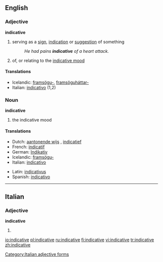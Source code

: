 ==English==
===Adjective===
'''indicative'''
# serving as a [[sign]], [[indication]] or [[suggestion]] of something
#:''He had pains '''indicative''' of a heart attack.''
#{{grammar}} of, or relating to the [[indicative mood]]

====Translations====
{{top}}
*Icelandic: [[framsögu-]], [[framsöguháttar-]]
*Italian: [[indicativo]] (1,2)
{{mid}}
{{bottom}}

===Noun===
'''indicative'''
#{{grammar}} the indicative mood

====Translations====
{{top}}
*Dutch: [[aantonende wijs]] {{m}}, [[indicatief]] {{m}}
*French: [[indicatif]] {{m}}
*German: [[Indikativ]] {{m}}
*Icelandic: [[framsöguháttur|framsögu-]]
*Italian: [[indicativo]] {{m}}
{{mid}}
*Latin: [[indicativus]]
*Spanish: [[indicativo]]
{{bottom}}
----

==Italian==
===Adjective===
'''indicative''' {{p}}
# {{feminine of|indicativo#Adjective|indicativo}}

[[Category:Italian adjective forms]]

[[io:indicative]]
[[pl:indicative]]
[[ru:indicative]]
[[fi:indicative]]
[[vi:indicative]]
[[tr:indicative]]
[[zh:indicative]]